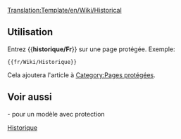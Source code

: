 <noinclude>[[Translation:Template/en/Wiki/Historical]]</noinclude><noinclude></noinclude>{{fr/Fenêtre de message| type  = protection
| texte = <strong>Note</strong><br>Cet article n'a qu'un but historique, et est donc protégé contre toute modification nouvelle.
}}<includeonly>{{{1|}}}</includeonly><noinclude>

==Utilisation==
Entrez <nowiki>{{</nowiki>'''historique/Fr'''<nowiki>}}</nowiki> sur une page protégée. Exemple:
<pre>{{fr/Wiki/Historique}}</pre>
Cela ajoutera l'article à [[:Category:en/Protected pages|Category:Pages protégées]].
==Voir aussi==
{{en/S|Contenu historique/Fr}}- pour un modèle avec protection
[[Category:fr/Manual/Base Set/Infobox|Historique]]</noinclude>